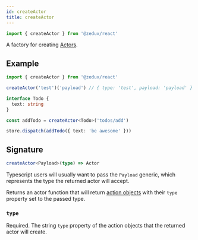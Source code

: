```yaml
---
id: createActor
title: createActor
---
```


```ts
import { createActor } from '@zedux/react'
```

A factory for creating [Actors](../types/Actor).

## Example

```ts
import { createActor } from '@zedux/react'

createActor('test')('payload') // { type: 'test', payload: 'payload' }

interface Todo {
  text: string
}

const addTodo = createActor<Todo>('todos/add')

store.dispatch(addTodo({ text: 'be awesome' }))
```

## Signature

```ts
createActor<Payload>(type) => Actor
```

Typescript users will usually want to pass the `Payload` generic, which represents the type the returned actor will accept.

Returns an actor function that will return [action objects](../types/Action) with their `type` property set to the passed type.

### `type`

Required. The string `type` property of the action objects that the returned actor will create.
